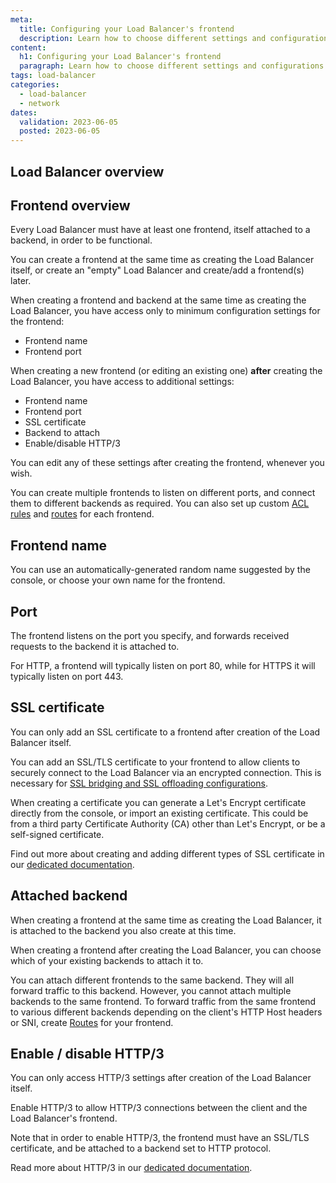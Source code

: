 ```yaml
---
meta:
  title: Configuring your Load Balancer's frontend
  description: Learn how to choose different settings and configurations for your Load Balancer's frontend depending on your needs
content:
  h1: Configuring your Load Balancer's frontend
  paragraph: Learn how to choose different settings and configurations for your Load Balancer's frontend depending on your needs
tags: load-balancer
categories: 
  - load-balancer
  - network
dates:
  validation: 2023-06-05
  posted: 2023-06-05
---
```


## Load Balancer overview

<Macro id="load-balancer" />

## Frontend overview

Every Load Balancer must have at least one frontend, itself attached to a backend, in order to be functional.

You can create a frontend at the same time as creating the Load Balancer itself, or create an "empty" Load Balancer and create/add a frontend(s) later. 

When creating a frontend and backend at the same time as creating the Load Balancer, you have access only to minimum configuration settings for the frontend:
- Frontend name
- Frontend port

When creating a new frontend (or editing an existing one) **after** creating the Load Balancer, you have access to additional settings:
- Frontend name
- Frontend port
- SSL certificate
- Backend to attach
- Enable/disable HTTP/3

You can edit any of these settings after creating the frontend, whenever you wish.

You can create multiple frontends to listen on different ports, and connect them to different backends as required. You can also set up custom [ACL rules](/network/load-balancer/how-to/create-manage-acls/) and [routes](/network/load-balancer/how-to/create-manage-routes/) for each frontend.

## Frontend name

You can use an automatically-generated random name suggested by the console, or choose your own name for the frontend.

## Port

The frontend listens on the port you specify, and forwards received requests to the backend it is attached to.

For HTTP, a frontend will typically listen on port 80, while for HTTPS it will typically listen on port 443.

## SSL certificate

<Message type="note">

You can only add an SSL certificate to a frontend after creation of the Load Balancer itself.

</Message>

You can add an SSL/TLS certificate to your frontend to allow clients to securely connect to the Load Balancer via an encrypted connection. This is necessary for [SSL bridging and SSL offloading configurations](/network/load-balancer/reference-content/ssl-bridging-offloading-passthrough/).

When creating a certificate you can generate a Let's Encrypt certificate directly from the console, or import an existing certificate. This could be from a third party Certificate Authority (CA) other than Let's Encrypt, or be a self-signed certificate.

Find out more about creating and adding different types of SSL certificate in our [dedicated documentation](/network/load-balancer/how-to/add-certificate/).

## Attached backend

When creating a frontend at the same time as creating the Load Balancer, it is attached to the backend you also create at this time.

When creating a frontend after creating the Load Balancer, you can choose which of your existing backends to attach it to.

<Message type="note">

You can attach different frontends to the same backend. They will all forward traffic to this backend. However, you cannot attach multiple backends to the same frontend. To forward traffic from the same frontend to various different backends depending on the client's HTTP Host headers or SNI, create [Routes](/network/load-balancer/how-to/create-manage-routes/) for your frontend.

</Message>

## Enable / disable HTTP/3

<Message type="note">

You can only access HTTP/3 settings after creation of the Load Balancer itself.

</Message>

Enable HTTP/3 to allow HTTP/3 connections between the client and the Load Balancer's frontend. 

Note that in order to enable HTTP/3, the frontend must have an SSL/TLS certificate, and be attached to a backend set to HTTP protocol. 

Read more about HTTP/3 in our [dedicated documentation](https://www.scaleway.com/en/docs/network/load-balancer/reference-content/http2-http3/).


